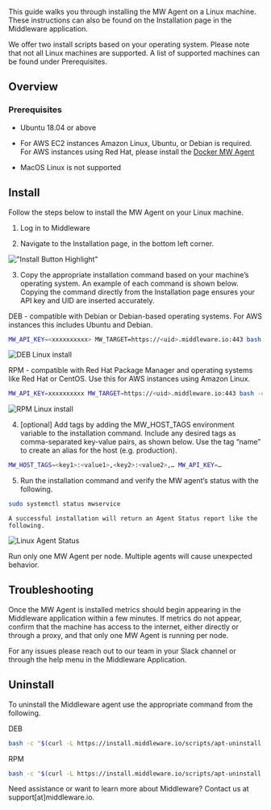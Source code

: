 This guide walks you through installing the MW Agent on a Linux machine. These instructions can also be found on the Installation page in the Middleware application. 

We offer two install scripts based on your operating system. Please note that not all Linux machines are supported. A list of supported machines can be found under Prerequisites.

## Overview
### Prerequisites

-   Ubuntu 18.04 or above

-   For AWS EC2 instances Amazon Linux, Ubuntu, or Debian is required. For AWS instances using Red Hat, please install the [Docker MW Agent](https://docs.middleware.io/docs/agent-installation/docker) 

-   MacOS Linux is not supported

## Install

Follow the steps below to install the MW Agent on your Linux machine.

1.  Log in to Middleware


2.  Navigate to the Installation page, in the bottom left corner.

!["Install Button Highlight"](/images/agent-installation/k1.png)

3. Copy the appropriate installation command based on your machine’s operating system. An example of each command is shown below. Copying the command directly from the Installation page ensures your API key and UID are inserted accurately.

DEB - compatible with Debian or Debian-based operating systems. For AWS instances this includes Ubuntu and Debian.
```bash Shell
MW_API_KEY=<xxxxxxxxxx> MW_TARGET=https://<uid>.middleware.io:443 bash -c "$(curl -L https://install.middleware.io/scripts/deb-install.sh)"
```
![DEB Linux install](/images/agent-installation/k3.jpg)

RPM - compatible with Red Hat Package Manager and operating systems like Red Hat or CentOS. Use this for AWS instances using Amazon Linux. 
```bash Shell
MW_API_KEY=xxxxxxxxxx MW_TARGET=https://<uid>.middleware.io:443 bash -c "$(curl https://install.middleware.io/scripts/rpm-install.sh)"
```
![RPM Linux install](/images/agent-installation/k3.jpg)

4. [optional] Add tags by adding the MW_HOST_TAGS environment variable to the installation command. Include any desired tags as comma-separated key-value pairs, as shown below. Use the tag “name” to create an alias for the host (e.g. production). 
```bash Shell
MW_HOST_TAGS=<key1>:<value1>,<key2>:<value2>,… MW_API_KEY=…
```

5. Run the installation command and verify the MW agent’s status with the following. 
```bash Shell
sudo systemctl status mwservice
```

	A successful installation will return an Agent Status report like the following.
![Linux Agent Status](/images/agent-installation/k5.jpg)

<Warning>  Run only one MW Agent per node. Multiple agents will cause unexpected behavior.</Warning>

## Troubleshooting
Once the MW Agent is installed metrics should begin appearing in the Middleware application within a few minutes. If metrics do not appear, confirm that the machine has access to the internet, either directly or through a proxy, and that only one MW Agent is running per node. 

For any issues please reach out to our team in your Slack channel or through the help menu in the Middleware Application.


## Uninstall
To uninstall the Middleware agent use the appropriate command from the following.

DEB
```bash Shell
bash -c "$(curl -L https://install.middleware.io/scripts/apt-uninstall.sh)"
```

RPM
```bash Shell
bash -c "$(curl -L https://install.middleware.io/scripts/apt-uninstall.sh)"
```

<Note> Need assistance or want to learn more about Middleware? Contact us at support[at]middleware.io. </Note>